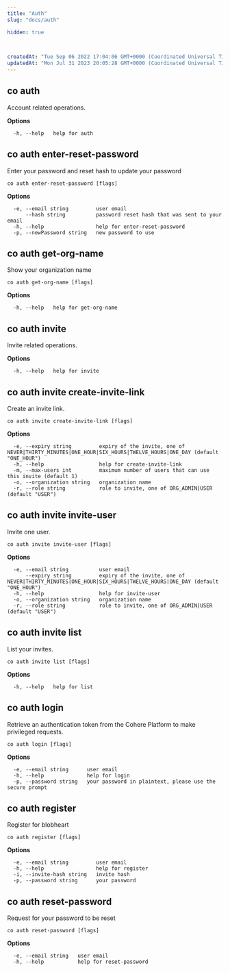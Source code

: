 ```yaml
---
title: "Auth"
slug: "docs/auth"

hidden: true
 


createdAt: "Tue Sep 06 2022 17:04:06 GMT+0000 (Coordinated Universal Time)"
updatedAt: "Mon Jul 31 2023 20:05:28 GMT+0000 (Coordinated Universal Time)"
---
```

## co auth

Account related operations.

**Options**

```
  -h, --help   help for auth
```

## co auth enter-reset-password

Enter your password and reset hash to update your password

```
co auth enter-reset-password [flags]
```

**Options**

```
  -e, --email string         user email
      --hash string          password reset hash that was sent to your email
  -h, --help                 help for enter-reset-password
  -p, --newPassword string   new password to use
```

## co auth get-org-name

Show your organization name

```
co auth get-org-name [flags]
```

**Options**

```
  -h, --help   help for get-org-name
```

## co auth invite

Invite related operations.

**Options**

```
  -h, --help   help for invite
```

## co auth invite create-invite-link

Create an invite link.

```
co auth invite create-invite-link [flags]
```

**Options**

```
  -e, --expiry string         expiry of the invite, one of NEVER|THIRTY_MINUTES|ONE_HOUR|SIX_HOURS|TWELVE_HOURS|ONE_DAY (default "ONE_HOUR")
  -h, --help                  help for create-invite-link
  -m, --max-users int         maximum number of users that can use this invite (default 1)
  -o, --organization string   organization name
  -r, --role string           role to invite, one of ORG_ADMIN|USER (default "USER")
```

## co auth invite invite-user

Invite one user.

```
co auth invite invite-user [flags]
```

**Options**

```
  -e, --email string          user email
      --expiry string         expiry of the invite, one of NEVER|THIRTY_MINUTES|ONE_HOUR|SIX_HOURS|TWELVE_HOURS|ONE_DAY (default "ONE_HOUR")
  -h, --help                  help for invite-user
  -o, --organization string   organization name
  -r, --role string           role to invite, one of ORG_ADMIN|USER (default "USER")
```

## co auth invite list

List your invites.

```
co auth invite list [flags]
```

**Options**

```
  -h, --help   help for list
```

## co auth login

Retrieve an authentication token from the Cohere Platform to make privileged requests.

```
co auth login [flags]
```

**Options**

```
  -e, --email string      user email
  -h, --help              help for login
  -p, --password string   your password in plaintext, please use the secure prompt
```

## co auth register

Register for blobheart

```
co auth register [flags]
```

**Options**

```
  -e, --email string         user email
  -h, --help                 help for register
  -i, --invite-hash string   invite hash
  -p, --password string      your password
```

## co auth reset-password

Request for your password to be reset

```
co auth reset-password [flags]
```

**Options**

```
  -e, --email string   user email
  -h, --help           help for reset-password
```
